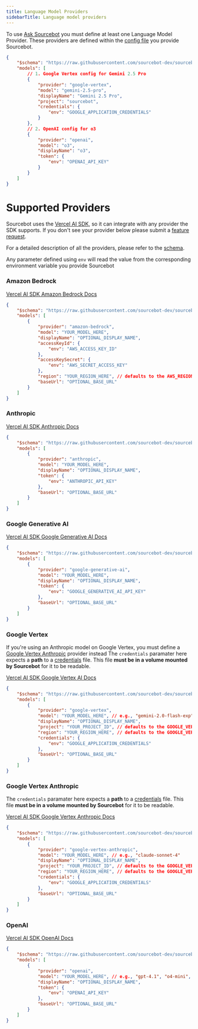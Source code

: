 ```yaml
---
title: Language Model Providers
sidebarTitle: Language model providers
---
```


To use [Ask Sourcebot](/docs/features/ask) you must define at least one Language Model Provider. These providers are defined within the [config file](/docs/configuration/config-file) you
provide Sourcebot.


```json wrap icon="code" Example config with language model provider
{
    "$schema": "https://raw.githubusercontent.com/sourcebot-dev/sourcebot/main/schemas/v3/index.json",
    "models": [
        // 1. Google Vertex config for Gemini 2.5 Pro
        {
            "provider": "google-vertex",
            "model": "gemini-2.5-pro",
            "displayName": "Gemini 2.5 Pro",
            "project": "sourcebot",
            "credentials": {
                "env": "GOOGLE_APPLICATION_CREDENTIALS"
            }
        },
        // 2. OpenAI config for o3 
        {
            "provider": "openai",
            "model": "o3",
            "displayName": "o3",
            "token": {
                "env": "OPENAI_API_KEY"
            }
        }
    ]
}
```

# Supported Providers

Sourcebot uses the [Vercel AI SDK](https://ai-sdk.dev/docs/introduction), so it can integrate with any provider the SDK supports. If you don't see your provider below please submit
a [feature request](https://github.com/sourcebot-dev/sourcebot/discussions/categories/feature-requests).

For a detailed description of all the providers, please refer to the [schema](https://github.com/sourcebot-dev/sourcebot/blob/main/schemas/v3/languageModel.json).

<Note>Any parameter defined using `env` will read the value from the corresponding environment variable you provide Sourcebot</Note>

### Amazon Bedrock

[Vercel AI SDK Amazon Bedrock Docs](https://ai-sdk.dev/providers/ai-sdk-providers/amazon-bedrock)

```json wrap icon="code" Example config with Amazon Bedrock provider
{
    "$schema": "https://raw.githubusercontent.com/sourcebot-dev/sourcebot/main/schemas/v3/index.json",
    "models": [
        {
            "provider": "amazon-bedrock",
            "model": "YOUR_MODEL_HERE",
            "displayName": "OPTIONAL_DISPLAY_NAME",
            "accessKeyId": {
                "env": "AWS_ACCESS_KEY_ID"
            },
            "accessKeySecret": {
                "env": "AWS_SECRET_ACCESS_KEY"
            },
            "region": "YOUR_REGION_HERE", // defaults to the AWS_REGION env var if not set
            "baseUrl": "OPTIONAL_BASE_URL"
        }
    ] 
}
```

### Anthropic

[Vercel AI SDK Anthropic Docs](https://ai-sdk.dev/providers/ai-sdk-providers/anthropic)

```json wrap icon="code" Example config with Anthropic provider
{
    "$schema": "https://raw.githubusercontent.com/sourcebot-dev/sourcebot/main/schemas/v3/index.json",
    "models": [
        {
            "provider": "anthropic",
            "model": "YOUR_MODEL_HERE",
            "displayName": "OPTIONAL_DISPLAY_NAME",
            "token": {
                "env": "ANTHROPIC_API_KEY"
            },
            "baseUrl": "OPTIONAL_BASE_URL"
        }
    ] 
}
```

### Google Generative AI

[Vercel AI SDK Google Generative AI Docs](https://ai-sdk.dev/providers/ai-sdk-providers/google-generative-ai)

```json wrap icon="code" Example config with Google Generative AI provider
{
    "$schema": "https://raw.githubusercontent.com/sourcebot-dev/sourcebot/main/schemas/v3/index.json",
    "models": [
        {
            "provider": "google-generative-ai",
            "model": "YOUR_MODEL_HERE",
            "displayName": "OPTIONAL_DISPLAY_NAME",
            "token": {
                "env": "GOOGLE_GENERATIVE_AI_API_KEY"
            },
            "baseUrl": "OPTIONAL_BASE_URL"
        }
    ] 
}
```

### Google Vertex

<Note>If you're using an Anthropic model on Google Vertex, you must define a [Google Vertex Anthropic](#google-vertex-anthropic) provider instead</Note>
<Note>The `credentials` paramater here expects a **path** to a [credentials](https://console.cloud.google.com/apis/credentials) file. This file **must be in a volume mounted by Sourcebot** for it to be readable.</Note>

[Vercel AI SDK Google Vertex AI Docs](https://ai-sdk.dev/providers/ai-sdk-providers/google-vertex)

```json wrap icon="code" Example config with Google Vertex provider
{
    "$schema": "https://raw.githubusercontent.com/sourcebot-dev/sourcebot/main/schemas/v3/index.json",
    "models": [
        {
            "provider": "google-vertex",
            "model": "YOUR_MODEL_HERE", // e.g., "gemini-2.0-flash-exp", "gemini-1.5-pro", "gemini-1.5-flash"
            "displayName": "OPTIONAL_DISPLAY_NAME",
            "project": "YOUR_PROJECT_ID", // defaults to the GOOGLE_VERTEX_PROJECT env var if not set
            "region": "YOUR_REGION_HERE", // defaults to the GOOGLE_VERTEX_REGION env var if not set, e.g., "us-central1", "us-east1", "europe-west1"
            "credentials": {
                "env": "GOOGLE_APPLICATION_CREDENTIALS"
            },
            "baseUrl": "OPTIONAL_BASE_URL"
        }
    ] 
}
```

### Google Vertex Anthropic

<Note>The `credentials` paramater here expects a **path** to a [credentials](https://console.cloud.google.com/apis/credentials) file. This file **must be in a volume mounted by Sourcebot** for it to be readable.</Note>


[Vercel AI SDK Google Vertex Anthropic Docs](https://ai-sdk.dev/providers/ai-sdk-providers/google-vertex#google-vertex-anthropic-provider-usage)

```json wrap icon="code" Example config with Google Vertex Anthropic provider
{
    "$schema": "https://raw.githubusercontent.com/sourcebot-dev/sourcebot/main/schemas/v3/index.json",
    "models": [
        {
            "provider": "google-vertex-anthropic",
            "model": "YOUR_MODEL_HERE", // e.g., "claude-sonnet-4"
            "displayName": "OPTIONAL_DISPLAY_NAME",
            "project": "YOUR_PROJECT_ID", // defaults to the GOOGLE_VERTEX_PROJECT env var if not set
            "region": "YOUR_REGION_HERE", // defaults to the GOOGLE_VERTEX_REGION env var if not set, e.g., "us-central1", "us-east1", "europe-west1"
            "credentials": {
                "env": "GOOGLE_APPLICATION_CREDENTIALS"
            },
            "baseUrl": "OPTIONAL_BASE_URL"
        }
    ] 
}
```

### OpenAI

[Vercel AI SDK OpenAI Docs](https://ai-sdk.dev/providers/ai-sdk-providers/openai)

```json wrap icon="code" Example config with OpenAI provider
{
    "$schema": "https://raw.githubusercontent.com/sourcebot-dev/sourcebot/main/schemas/v3/index.json",
    "models": [
        {
            "provider": "openai",
            "model": "YOUR_MODEL_HERE", // e.g., "gpt-4.1", "o4-mini", "o3", "o3-deep-research"
            "displayName": "OPTIONAL_DISPLAY_NAME",
            "token": {
                "env": "OPENAI_API_KEY"
            },
            "baseUrl": "OPTIONAL_BASE_URL"
        }
    ] 
}
```